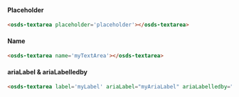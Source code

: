 #### Placeholder
<osds-textarea placeholder='placeholder'></osds-textarea>

```html
<osds-textarea placeholder='placeholder'></osds-textarea>
```

#### Name
<osds-textarea name='myTextArea'></osds-textarea>

```html
<osds-textarea name='myTextArea'></osds-textarea>
```

#### ariaLabel & ariaLabelledby
<osds-textarea ariaLabel="myAriaLabel" ariaLabelledby="myAriaLabelledby"></osds-textarea>

```html
<osds-textarea label='myLabel' ariaLabel="myAriaLabel" ariaLabelledby="myAriaLabelledby"></osds-textarea>
```
